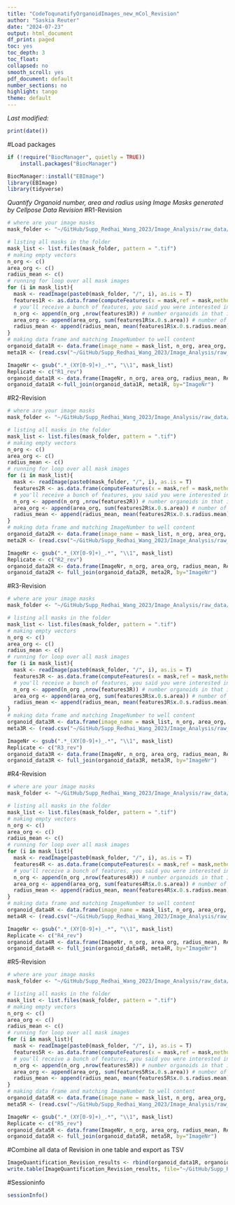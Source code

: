 ```yaml
---
title: "CodeToqunatifyOrganoidImages_new_mCol_Revision"
author: "Saskia Reuter"
date: "2024-07-23"
output: html_document
df_print: paged
toc: yes
toc_depth: 3
toc_float:
collapsed: no
smooth_scroll: yes
pdf_document: default
number_sections: no
highlight: tango
theme: default
---
```



*Last modified:*
```r
print(date())
```

#Load packages
```r
if (!require("BiocManager", quietly = TRUE))
    install.packages("BiocManager")

BiocManager::install("EBImage")
library(EBImage)
library(tidyverse)

```

*Quantify Organoid number, area and radius using Image Masks generated by Cellpose*
*Data Revision*
#R1-Revision
```r
# where are your image masks
mask_folder <- "~/GitHub/Supp_Redhai_Wang_2023/Image_Analysis/raw_data/ImageMasks_RevisionR1-R5/Masks_R1_rev_new"

# listing all masks in the folder
mask_list <- list.files(mask_folder, pattern = ".tif")
# making empty vectors
n_org <- c()
area_org <- c()
radius_mean <- c()
# running for loop over all mask images
for (i in mask_list){
  mask <- readImage(paste0(mask_folder, "/", i), as.is = T)
  features1R <- as.data.frame(computeFeatures(x = mask,ref = mask,methods.ref = c("computeFeatures.shape")))
  # you'll receive a bunch of features, you said you were interested in number of organoids and organoid area
  n_org <- append(n_org ,nrow(features1R)) # number organoids in that image
  area_org <- append(area_org, sum(features1R$x.0.s.area)) # number of pixels covered by organoid in that image
  radius_mean <- append(radius_mean, mean(features1R$x.0.s.radius.mean))
}
# making data frame and matching ImageNumber to well content
organoid_data1R <- data.frame(image_name = mask_list, n_org, area_org, radius_mean)
meta1R <- (read.csv("~/GitHub/Supp_Redhai_Wang_2023/Image_Analysis/raw_data/ImageMasks_RevisionR1-R5/Overview_ImageNr_WellContent_RevisionR1.csv", header = TRUE, sep=";"))

ImageNr <- gsub(".*_(XY[0-9]+)_.*", "\\1", mask_list)
Replicate <- c("R1_rev")
organoid_data1R <- data.frame(ImageNr, n_org, area_org, radius_mean, Replicate)
organoid_data1R <-full_join(organoid_data1R, meta1R, by="ImageNr")
```

#R2-Revision
```r
# where are your image masks
mask_folder <- "~/GitHub/Supp_Redhai_Wang_2023/Image_Analysis/raw_data/ImageMasks_RevisionR1-R5/Masks_R2_rev_new"

# listing all masks in the folder
mask_list <- list.files(mask_folder, pattern = ".tif")
# making empty vectors
n_org <- c()
area_org <- c()
radius_mean <- c()
# running for loop over all mask images
for (i in mask_list){
  mask <- readImage(paste0(mask_folder, "/", i), as.is = T)
  features2R <- as.data.frame(computeFeatures(x = mask,ref = mask,methods.ref = c("computeFeatures.shape")))
  # you'll receive a bunch of features, you said you were interested in number of organoids and organoid area
  n_org <- append(n_org ,nrow(features2R)) # number organoids in that image
  area_org <- append(area_org, sum(features2R$x.0.s.area)) # number of pixels covered by organoid in that image
  radius_mean <- append(radius_mean, mean(features2R$x.0.s.radius.mean))
}
# making data frame and matching ImageNumber to well content
organoid_data2R <- data.frame(image_name = mask_list, n_org, area_org, radius_mean)
meta2R <- (read.csv("~/GitHub/Supp_Redhai_Wang_2023/Image_Analysis/raw_data/ImageMasks_RevisionR1-R5/Overview_ImageNr_WellContent_RevisionR2-R5.csv", header = TRUE, sep=";"))

ImageNr <- gsub(".*_(XY[0-9]+)_.*", "\\1", mask_list)
Replicate <- c("R2_rev")
organoid_data2R <- data.frame(ImageNr, n_org, area_org, radius_mean, Replicate)
organoid_data2R <- full_join(organoid_data2R, meta2R, by="ImageNr")
```

#R3-Revision
```r
# where are your image masks
mask_folder <- "~/GitHub/Supp_Redhai_Wang_2023/Image_Analysis/raw_data/ImageMasks_RevisionR1-R5/Masks_R3_rev_new"

# listing all masks in the folder
mask_list <- list.files(mask_folder, pattern = ".tif")
# making empty vectors
n_org <- c()
area_org <- c()
radius_mean <- c()
# running for loop over all mask images
for (i in mask_list){
  mask <- readImage(paste0(mask_folder, "/", i), as.is = T)
  features3R <- as.data.frame(computeFeatures(x = mask,ref = mask,methods.ref = c("computeFeatures.shape")))
  # you'll receive a bunch of features, you said you were interested in number of organoids and organoid area
  n_org <- append(n_org ,nrow(features3R)) # number organoids in that image
  area_org <- append(area_org, sum(features3R$x.0.s.area)) # number of pixels covered by organoid in that image
  radius_mean <- append(radius_mean, mean(features3R$x.0.s.radius.mean))
}
# making data frame and matching ImageNumber to well content
organoid_data3R <- data.frame(image_name = mask_list, n_org, area_org, radius_mean)
meta3R <- (read.csv("~/GitHub/Supp_Redhai_Wang_2023/Image_Analysis/raw_data/ImageMasks_RevisionR1-R5/Overview_ImageNr_WellContent_RevisionR2-R5.csv", header = TRUE, sep=";"))

ImageNr <- gsub(".*_(XY[0-9]+)_.*", "\\1", mask_list)
Replicate <- c("R3_rev")
organoid_data3R <- data.frame(ImageNr, n_org, area_org, radius_mean, Replicate)
organoid_data3R <- full_join(organoid_data3R, meta3R, by="ImageNr")
```

#R4-Revision
```r
# where are your image masks
mask_folder <- "~/GitHub/Supp_Redhai_Wang_2023/Image_Analysis/raw_data/ImageMasks_RevisionR1-R5/Masks_R4_rev_new"

# listing all masks in the folder
mask_list <- list.files(mask_folder, pattern = ".tif")
# making empty vectors
n_org <- c()
area_org <- c()
radius_mean <- c()
# running for loop over all mask images
for (i in mask_list){
  mask <- readImage(paste0(mask_folder, "/", i), as.is = T)
  features4R <- as.data.frame(computeFeatures(x = mask,ref = mask,methods.ref = c("computeFeatures.shape")))
  # you'll receive a bunch of features, you said you were interested in number of organoids and organoid area
  n_org <- append(n_org ,nrow(features4R)) # number organoids in that image
  area_org <- append(area_org, sum(features4R$x.0.s.area)) # number of pixels covered by organoid in that image
  radius_mean <- append(radius_mean, mean(features4R$x.0.s.radius.mean))
}
# making data frame and matching ImageNumber to well content
organoid_data4R <- data.frame(image_name = mask_list, n_org, area_org, radius_mean)
meta4R <- (read.csv("~/GitHub/Supp_Redhai_Wang_2023/Image_Analysis/raw_data/ImageMasks_RevisionR1-R5/Overview_ImageNr_WellContent_RevisionR2-R5.csv", header = TRUE, sep=";"))

ImageNr <- gsub(".*_(XY[0-9]+)_.*", "\\1", mask_list)
Replicate <- c("R4_rev")
organoid_data4R <- data.frame(ImageNr, n_org, area_org, radius_mean, Replicate)
organoid_data4R <- full_join(organoid_data4R, meta4R, by="ImageNr")
```

#R5-Revision
```r
# where are your image masks
mask_folder <- "~/GitHub/Supp_Redhai_Wang_2023/Image_Analysis/raw_data/ImageMasks_RevisionR1-R5/Masks_R5_rev_new"

# listing all masks in the folder
mask_list <- list.files(mask_folder, pattern = ".tif")
# making empty vectors
n_org <- c()
area_org <- c()
radius_mean <- c()
# running for loop over all mask images
for (i in mask_list){
  mask <- readImage(paste0(mask_folder, "/", i), as.is = T)
  features5R <- as.data.frame(computeFeatures(x = mask,ref = mask,methods.ref = c("computeFeatures.shape")))
  # you'll receive a bunch of features, you said you were interested in number of organoids and organoid area
  n_org <- append(n_org ,nrow(features5R)) # number organoids in that image
  area_org <- append(area_org, sum(features5R$x.0.s.area)) # number of pixels covered by organoid in that image
  radius_mean <- append(radius_mean, mean(features5R$x.0.s.radius.mean))
}
# making data frame and matching ImageNumber to well content
organoid_data5R <- data.frame(image_name = mask_list, n_org, area_org, radius_mean)
meta5R <- (read.csv("~/GitHub/Supp_Redhai_Wang_2023/Image_Analysis/raw_data/ImageMasks_RevisionR1-R5/Overview_ImageNr_WellContent_RevisionR2-R5.csv", header = TRUE, sep=";"))

ImageNr <- gsub(".*_(XY[0-9]+)_.*", "\\1", mask_list)
Replicate <- c("R5_rev")
organoid_data5R <- data.frame(ImageNr, n_org, area_org, radius_mean, Replicate)
organoid_data5R <- full_join(organoid_data5R, meta5R, by="ImageNr")
```

#Combine all data of Revision in one table and export as TSV
```r
ImageQuantification_Revision_results <- rbind(organoid_data1R, organoid_data2R, organoid_data3R, organoid_data4R, organoid_data5R)
write.table(ImageQuantification_Revision_results, file="~/GitHub/Supp_Redhai_Wang_2023/Image_Analysis/Results/ImageQuantification_Revision_results.tsv")
```


#Sessioninfo
```r
sessionInfo()
```